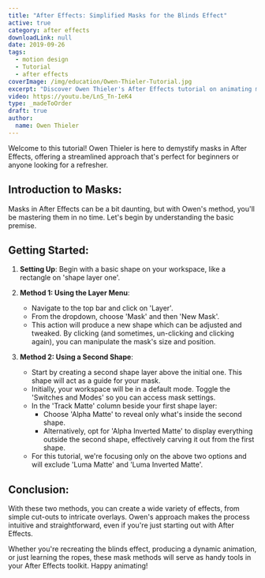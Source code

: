 ```yaml
---
title: "After Effects: Simplified Masks for the Blinds Effect"
active: true
category: after effects
downloadLink: null
date: 2019-09-26
tags:
  - motion design
  - Tutorial
  - after effects
coverImage: /img/education/Owen-Thieler-Tutorial.jpg
excerpt: "Discover Owen Thieler's After Effects tutorial on animating masks for the blinds effect. Learn simplified methods to create engaging animations using masks."
video: https://youtu.be/LnS_Tn-IeK4
type: _madeToOrder
draft: true
author:
  name: Owen Thieler
---
```


Welcome to this tutorial! Owen Thieler is here to demystify masks in After Effects, offering a streamlined approach that's perfect for beginners or anyone looking for a refresher.

## **Introduction to Masks:**
Masks in After Effects can be a bit daunting, but with Owen's method, you'll be mastering them in no time. Let's begin by understanding the basic premise.

## **Getting Started:**
1. **Setting Up**: Begin with a basic shape on your workspace, like a rectangle on 'shape layer one'.
  
2. **Method 1: Using the Layer Menu**:
    - Navigate to the top bar and click on 'Layer'.
    - From the dropdown, choose 'Mask' and then 'New Mask'.
    - This action will produce a new shape which can be adjusted and tweaked. By clicking (and sometimes, un-clicking and clicking again), you can manipulate the mask's size and position.

3. **Method 2: Using a Second Shape**:
    - Start by creating a second shape layer above the initial one. This shape will act as a guide for your mask.
    - Initially, your workspace will be in a default mode. Toggle the 'Switches and Modes' so you can access mask settings.
    - In the 'Track Matte' column beside your first shape layer:
        - Choose 'Alpha Matte' to reveal only what's inside the second shape.
        - Alternatively, opt for 'Alpha Inverted Matte' to display everything outside the second shape, effectively carving it out from the first shape.
    - For this tutorial, we're focusing only on the above two options and will exclude 'Luma Matte' and 'Luma Inverted Matte'.

## **Conclusion**:
With these two methods, you can create a wide variety of effects, from simple cut-outs to intricate overlays. Owen's approach makes the process intuitive and straightforward, even if you're just starting out with After Effects.

Whether you're recreating the blinds effect, producing a dynamic animation, or just learning the ropes, these mask methods will serve as handy tools in your After Effects toolkit. Happy animating!